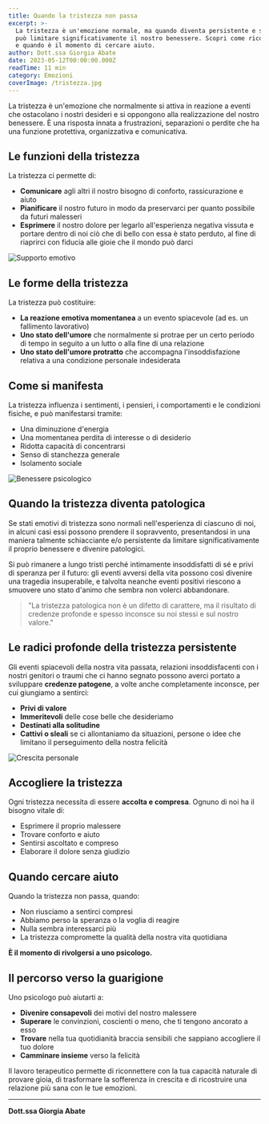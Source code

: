 ```yaml
---
title: Quando la tristezza non passa
excerpt: >-
  La tristezza è un'emozione normale, ma quando diventa persistente e schiacciante 
  può limitare significativamente il nostro benessere. Scopri come riconoscerla 
  e quando è il momento di cercare aiuto.
author: Dott.ssa Giorgia Abate
date: 2023-05-12T00:00:00.000Z
readTime: 11 min
category: Emozioni
coverImage: /tristezza.jpg
---
```


La tristezza è un'emozione che normalmente si attiva in reazione a eventi che ostacolano i nostri desideri e si oppongono alla realizzazione del nostro benessere. È una risposta innata a frustrazioni, separazioni o perdite che ha una funzione protettiva, organizzativa e comunicativa.

## Le funzioni della tristezza

La tristezza ci permette di:

- **Comunicare** agli altri il nostro bisogno di conforto, rassicurazione e aiuto
- **Pianificare** il nostro futuro in modo da preservarci per quanto possibile da futuri malesseri
- **Esprimere** il nostro dolore per legarlo all'esperienza negativa vissuta e portare dentro di noi ciò che di bello con essa è stato perduto, al fine di riaprirci con fiducia alle gioie che il mondo può darci

![Supporto emotivo](/counseling-support-guidance-warm-colors.jpg)

## Le forme della tristezza

La tristezza può costituire:

- **La reazione emotiva momentanea** a un evento spiacevole (ad es. un fallimento lavorativo)
- **Uno stato dell'umore** che normalmente si protrae per un certo periodo di tempo in seguito a un lutto o alla fine di una relazione
- **Uno stato dell'umore protratto** che accompagna l'insoddisfazione relativa a una condizione personale indesiderata

## Come si manifesta

La tristezza influenza i sentimenti, i pensieri, i comportamenti e le condizioni fisiche, e può manifestarsi tramite:

- Una diminuzione d'energia
- Una momentanea perdita di interesse o di desiderio
- Ridotta capacità di concentrarsi
- Senso di stanchezza generale
- Isolamento sociale

![Benessere psicologico](/peaceful-therapy-room-with-soft-lighting.jpg)

## Quando la tristezza diventa patologica

Se stati emotivi di tristezza sono normali nell'esperienza di ciascuno di noi, in alcuni casi essi possono prendere il sopravvento, presentandosi in una maniera talmente schiacciante e/o persistente da limitare significativamente il proprio benessere e divenire patologici.

Si può rimanere a lungo tristi perché intimamente insoddisfatti di sé e privi di speranza per il futuro: gli eventi avversi della vita possono così divenire una tragedia insuperabile, e talvolta neanche eventi positivi riescono a smuovere uno stato d'animo che sembra non volerci abbandonare.

> "La tristezza patologica non è un difetto di carattere, ma il risultato di credenze profonde e spesso inconsce su noi stessi e sul nostro valore."

## Le radici profonde della tristezza persistente

Gli eventi spiacevoli della nostra vita passata, relazioni insoddisfacenti con i nostri genitori o traumi che ci hanno segnato possono averci portato a sviluppare **credenze patogene**, a volte anche completamente inconsce, per cui giungiamo a sentirci:

- **Privi di valore**
- **Immeritevoli** delle cose belle che desideriamo
- **Destinati alla solitudine**
- **Cattivi o sleali** se ci allontaniamo da situazioni, persone o idee che limitano il perseguimento della nostra felicità

![Crescita personale](/personal-growth-transformation-positive.jpg)

## Accogliere la tristezza

Ogni tristezza necessita di essere **accolta e compresa**. Ognuno di noi ha il bisogno vitale di:

- Esprimere il proprio malessere
- Trovare conforto e aiuto
- Sentirsi ascoltato e compreso
- Elaborare il dolore senza giudizio

## Quando cercare aiuto

Quando la tristezza non passa, quando:

- Non riusciamo a sentirci compresi
- Abbiamo perso la speranza o la voglia di reagire
- Nulla sembra interessarci più
- La tristezza compromette la qualità della nostra vita quotidiana

**È il momento di rivolgersi a uno psicologo.**

## Il percorso verso la guarigione

Uno psicologo può aiutarti a:

- **Divenire consapevoli** dei motivi del nostro malessere
- **Superare** le convinzioni, coscienti o meno, che ti tengono ancorato a esso
- **Trovare** nella tua quotidianità braccia sensibili che sappiano accogliere il tuo dolore
- **Camminare insieme** verso la felicità

Il lavoro terapeutico permette di riconnettere con la tua capacità naturale di provare gioia, di trasformare la sofferenza in crescita e di ricostruire una relazione più sana con le tue emozioni.

---

**Dott.ssa Giorgia Abate**